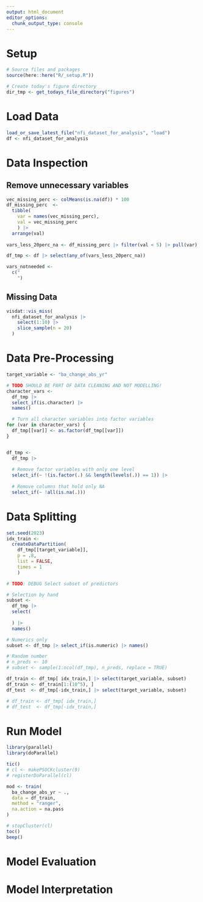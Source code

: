 ```yaml
---
output: html_document
editor_options: 
  chunk_output_type: console
---
```

# Setup
```r
# Source files and packages
source(here::here("R/_setup.R"))

# Create today's figure directory
dir_tmp <- get_todays_file_directory("figures")
```

# Load Data
```r
load_or_save_latest_file("nfi_dataset_for_analysis", "load")
df <- nfi_dataset_for_analysis
```

# Data Inspection
## Remove unnecessary variables

```r
vec_missing_perc <- colMeans(is.na(df)) * 100
df_missing_perc  <- 
  tibble(
    var = names(vec_missing_perc),
    val = vec_missing_perc
    ) |> 
  arrange(val)
  
vars_less_20perc_na <- df_missing_perc |> filter(val < 5) |> pull(var)

df_tmp <- df |> select(any_of(vars_less_20perc_na))
```

```r
vars_notneeded <- 
  c("
    ")
```


## Missing Data
```r
visdat::vis_miss(
  nfi_dataset_for_analysis |> 
    select(1:10) |> 
    slice_sample(n = 20)
  )
```

# Data Pre-Processing
```r
target_variable <- "ba_change_abs_yr"

# TODO SHOULD BE PART OF DATA CLEANING AND NOT MODELLING!
character_vars <- 
  df_tmp |> 
  select_if(is.character) |> 
  names()

  # Turn all character variables into factor variables
for (var in character_vars) {
  df_tmp[[var]] <- as.factor(df_tmp[[var]])
}


df_tmp <- 
  df_tmp |> 
  
  # Remove factor variables with only one level
  select_if(~ !(is.factor(.) && length(levels(.)) == 1)) |> 
  
  # Remove columns that hold only NA
  select_if(~ !all(is.na(.)))
```

# Data Splitting
```r
set.seed(2023)
idx_train <- 
  createDataPartition(
    df_tmp[[target_variable]],
    p = .8, 
    list = FALSE, 
    times = 1
    )

# TODO: DEBUG Select subset of predictors

# Selection by hand
subset <- 
  df_tmp |> 
  select(
    
  ) |> 
  names()

# Numerics only
subset <- df_tmp |> select_if(is.numeric) |> names()

# Random number
# n_preds <- 10
# subset <- sample(1:ncol(df_tmp), n_preds, replace = TRUE)

df_train <- df_tmp[ idx_train,] |> select(target_variable, subset)
df_train <- df_train[1:(10^5), ]
df_test  <- df_tmp[-idx_train,] |> select(target_variable, subset)

# df_train <- df_tmp[ idx_train,]
# df_test  <- df_tmp[-idx_train,]
```


# Run Model
```r
library(parallel)
library(doParallel)

tic()
# cl <- makePSOCKcluster(9)
# registerDoParallel(cl)

mod <- train(
  ba_change_abs_yr ~ ., 
  data = df_train,
  method = "ranger",
  na.action = na.pass
)

# stopCluster(cl)
toc()
beep()
```


# Model Evaluation

# Model Interpretation
